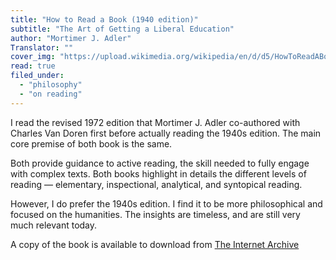 ```yaml
---
title: "How to Read a Book (1940 edition)"
subtitle: "The Art of Getting a Liberal Education"
author: "Mortimer J. Adler"
Translator: ""
cover_img: "https://upload.wikimedia.org/wikipedia/en/d/d5/HowToReadABook.jpg"
read: true
filed_under:
  - "philosophy"
  - "on reading"
---
```


I read the revised 1972 edition that Mortimer J. Adler co-authored with Charles Van Doren first before actually reading the 1940s edition. The main core premise of both book is the same. 

Both provide guidance to active reading, the skill needed to fully engage with complex texts. Both books highlight in details the different levels of reading — elementary, inspectional, analytical, and syntopical reading.

However, I do prefer the 1940s edition. I find it to be more philosophical and focused on the humanities. The insights are timeless, and are still very much relevant today.

A copy of the book is available to download from [The Internet Archive](https://archive.org/details/howtoreadabook1940edition/mode/2up)
